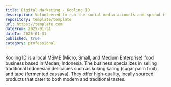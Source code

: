 ```yaml
---
title: Digital Marketing - Kooling ID
description: Volunteered to run the social media accounts and spread its digital marketing efforts.
repository: template/template
url: https://template.com
dateFrom: 2025-01-31
dateTo: 2025-01-31
published: true
category: professional
---
```



Kooling ID is a local MSME (Micro, Small, and Medium Enterprise) food business based in Medan, Indonesia. The business specializes in selling traditional Indonesian delicacies such as kolang kaling (sugar palm fruit) and tape (fermented cassava). They offer high-quality, locally sourced products that cater to both modern and traditional tastes.
